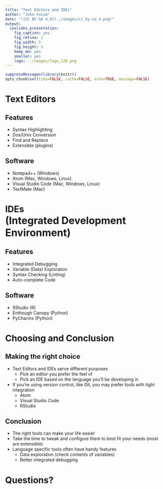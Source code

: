 ```yaml
---
title: "Text Editors and IDEs"
author: "John Yocum"
date: "![CC BY-SA 4.0](../images/cc_by-sa_4.png)"
output:
  ioslides_presentation:
    fig_caption: yes
    fig_retina: 1
    fig_width: 5
    fig_height: 3
    keep_md: yes
    smaller: yes
    logo: ../images/logo_128.png
---
```


```r
suppressMessages(library(knitr))
opts_chunk$set(tidy=FALSE, cache=FALSE, echo=TRUE, message=FALSE)
```

# Text Editors

## Features

- Syntax Highlighting
- Dos/Unix Conversion
- Find and Replace
- Extensible (plugins)

## Software

- Notepad++ (Windows)
- Atom (Mac, Windows, Linux)
- Visual Studio Code (Mac, Windows, Linux)
- TextMate (Mac)

# IDEs <br> <font size=6>(Integrated Development Environment)</font>

## Features

- Integrated Debugging
- Variable (Data) Exploration
- Syntax Checking (Linting)
- Auto-complete Code

## Software

- RStudio (R)
- Enthough Canopy (Python)
- PyCharms (Python)

# Choosing and Conclusion

## Making the right choice

- Text Editors and IDEs serve different purposes
   - Pick an editor you prefer the feel of
   - Pick an IDE based on the language you'll be developing in
- If you're using version control, like Git, you may prefer tools with tight integration
   - Atom
   - Visual Studio Code
   - RStudio

## Conclusion

- The right tools can make your life easier
- Take the time to tweak and configure them to best fit your needs (most are extensible)
- Language specific tools often have handy features
    - Data exploration (check contents of variables)
    - Better integrated debugging

# Questions?